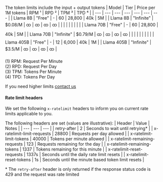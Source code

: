 
The token limits include the input + output tokens
| Model | Tier | Price per 1M tokens | RPM ¹ | RPD ² | TPM ³ | TPD ⁴ |
| --- | --- | --- | --- | --- | --- | --- |
| Llama 8B | "Free" | - | 60 | 28,800 | 40k | 5M |
| Llama 8B | "Infinite" | $0.08/M | ထ | ထ | ထ | ထ |
|  |  |  |  |  |  |  |
| Llama 70B | "Free" | - | 60 | 28,800 | 40k | 5M |
| Llama 70B | "Infinite" | $0.79/M | ထ | ထ | ထ | ထ |
|  |  |  |  |  |  |  |
| Llama 405B | "Free" | - | 12 | 6,000 | 40k | 1M |
| Llama 405B | "Infinite" | $3.5/M | ထ | ထ | ထ | ထ |

(1) RPM: Request Per Minute<br/>
(2) RPD: Request Per Day<br/>
(3) TPM: Tokens Per Minute<br/>
(4) TPD: Tokens Per Day

<Note>If you need higher limits [contact us](https://galadriel.com/pricing)</Note>


#### Rate limit headers

We set the following `x-ratelimit` headers to inform you on current rate limits applicable to you.

The following headers are set (values are illustrative):
| Header | Value | Notes |
| --- | --- | --- |
| retry-after | 2 | Seconds to wait until retrying* |
| x-ratelimit-limit-requests | 28800 | Requests per day allowed |
| x-ratelimit-limit-tokens | 40000 | Tokens per minute allowed |
| x-ratelimit-remaining-requests | 123 | Requests remaining for the day |
| x-ratelimit-remaining-tokens | 1337 | Tokens remaining for this minute |
| x-ratelimit-reset-requests | 1337s | Seconds until the daily rate limit resets |
| x-ratelimit-reset-tokens | 1s | Seconds until the minute based token limit resets |

\* The `retry-after` header is only returned if the response status code is 429 and the request was rate limited
